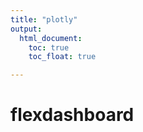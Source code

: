 ```yaml
---
title: "plotly"
output: 
  html_document:
    toc: true
    toc_float: true

---
```

 
# flexdashboard 




